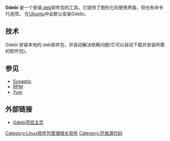 {{noteTA
|G1=IT
}}
{{Infobox Software
| name                   = Gdebi
| logo                   = 
| screenshot             = [[File:Gdebi.png|250px]]
| caption                = [[Ubuntu|Ubuntu]]上的Gdebi
| collapsible            = 
| author                 = Michael Vogt
| developer              = 
| released               = 
| latest release version = 
| latest release date    = 
| latest preview version = 
| latest preview date    = 
| frequently updated     = 
| programming language   = 
| operating system       = [[Linux|Linux]]
| platform               = 
| size                   = 
| language               = 
| status                 = 
| genre                  = 
| license                = 开源
| website                = https://launchpad.net/gdebi
}}

{{Portal|自由软件|Nuvola_apps_emacs.png}}
'''Gdebi''' 是一个安装[[.deb|.deb]]软件包的工具。它提供了图形化的使用界面，但也有命令行选项。
在[[Ubuntu|Ubuntu]]中会默认安装Gdebi。

== 技术 ==
Gdebi 安装本地的.deb软件包，并自动解决依赖问题(它可以自动下载并安装所需的软件包)。

== 参见 ==
* [[Synaptic|Synaptic]]
* [[RPM|RPM]]
* [[Yum|Yum]]

== 外部链接 ==
* [https://launchpad.net/gdebi Gdebi项目主页] {{Wayback|url=https://launchpad.net/gdebi |date=20210118212256 }}

{{Ubuntu}}

[[Category:Linux软件包管理相关软件|Category:Linux软件包管理相关软件]]
[[Category:开放源代码|Category:开放源代码]]